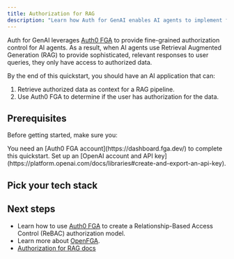 ```yaml
---
title: Authorization for RAG
description: "Learn how Auth for GenAI enables AI agents to implement fine-grained authorization for Retrieval Augmented Generation (RAG)."
---
```



Auth for GenAI leverages [Auth0 FGA](https://auth0.com/fine-grained-authorization) to provide fine-grained authorization control for AI agents. As a result, when AI agents use Retrieval Augmented Generation (RAG) to provide sophisticated, relevant responses to user queries, they only have access to authorized data.

By the end of this quickstart, you should have an AI application that can:

1. Retrieve authorized data as context for a RAG pipeline.
2. Use Auth0 FGA to determine if the user has authorization for the data.

## Prerequisites

Before getting started, make sure you:

<Steps>
  <Step title="Create an Auth0 FGA account">
    You need an [Auth0 FGA account](https://dashboard.fga.dev/) to complete this
    quickstart.
  </Step>
  <Step title="OpenAI Platform">
    Set up an [OpenAI account and API
    key](https://platform.openai.com/docs/libraries#create-and-export-an-api-key).
  </Step>
</Steps>

## Pick your tech stack

<Tabs>
  <Tab
    title="LangGraph.js + Next.js"
    icon="https://mintlify-assets.b-cdn.net/auth0/langchain.svg"
  >
    <LangChainNextjsAuthForRag />
  </Tab>
  <Tab
    title="Vercel AI + Next.js"
    icon="https://mintlify-assets.b-cdn.net/auth0/vercel.svg"
  >
    <VercelNextjsAuthForRag />
  </Tab>
  <Tab
    title="LangGraph.js + Node.js"
    icon="https://mintlify-assets.b-cdn.net/auth0/langchain.svg"
  >
    <LangChainNodejsAuthForRag />
  </Tab>
  <Tab
    title="LangGraph + Python"
    icon="https://mintlify-assets.b-cdn.net/auth0/langchain.svg"
  >
    <LangChainPythonAuthForRag />
  </Tab>
</Tabs>

## Next steps

- Learn how to use [Auth0 FGA](https://auth0.com/fine-grained-authorization) to create a Relationship-Based Access Control (ReBAC) authorization model.
- Learn more about [OpenFGA](https://openfga.dev/docs/fga).
- [Authorization for RAG docs](/intro/authorization-for-rag)

